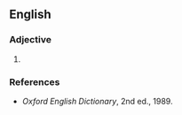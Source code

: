 ==English==

===Adjective===
{{en-adj|-}}

#  {{alternative spelling of|Kantian}}

===References===
*''Oxford English Dictionary'', 2nd ed., 1989.